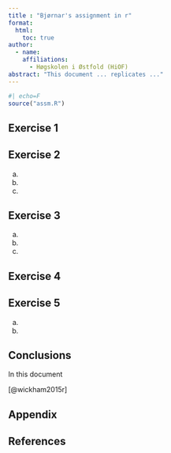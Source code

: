 ```yaml
---
title : "Bjørnar's assignment in r"
format: 
  html:
    toc: true
author:
  - name: 
    affiliations:
      - Høgskolen i Østfold (HiOF)
abstract: "This document ... replicates ..."
---
```


```r
#| echo=F
source("assm.R")
```


## Exercise 1 

## Exercise 2 

a.
a.
a.

## Exercise 3 

a.
a.
a.

## Exercise 4 

## Exercise 5 
a.
a.


## Conclusions
In this document 

[@wickham2015r]

## Appendix


## References







